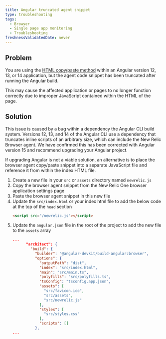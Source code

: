 ```yaml
---
title: Angular truncated agent snippet
type: troubleshooting
tags:
  - Browser
  - Single page app monitoring
  - Troubleshooting
freshnessValidatedDate: never
---
```


## Problem

You are using the [HTML copy/paste method](/docs/browser/new-relic-browser/installation-configuration/adding-apps-new-relic-browser/#copy-paste-app) within an Angular version 12, 13, or 14 application, but the agent code snippet has been truncated after running the Angular build.

This may cause the affected application or pages to no longer function correctly due to improper JavaScript contained within the HTML of the page.

## Solution

This issue is caused by a bug within a dependency the Angular CLI build system. Versions 12, 13, and 14 of the Angular CLI use a dependency that truncates inline scripts of an arbitrary size, which can include the New Relic Browser agent. We have confirmed this has been corrected with Angular version 15 and recommend upgrading your Angular project.

If upgrading Angular is not a viable solution, an alternative is to place the browser agent copy/paste snippet into a separate JavaScript file and reference it from within the index HTML file.

1. Create a new file in your `src` or `assets` directory named `newrelic.js`
2. Copy the browser agent snippet from the New Relic One browser application settings page
3. Paste the browser agent snippet in this new file
4. Update the `src/index.html` or your index html file to add the below code at the top of the `head` section
    ```html
    <script src="/newrelic.js"></script>
    ```
5. Update the `angular.json` file in the root of the project to add the new file to the `assets` array
    ```json
    ...
          "architect": {
            "build": {
              "builder": "@angular-devkit/build-angular:browser",
              "options": {
                "outputPath": "dist",
                "index": "src/index.html",
                "main": "src/main.ts",
                "polyfills": "src/polyfills.ts",
                "tsConfig": "tsconfig.app.json",
                "assets": [
                  "src/favicon.ico",
                  "src/assets",
                  "src/newrelic.js"
                ],
                "styles": [
                  "src/styles.css"
                ],
                "scripts": []
              },
    ...
    ```
